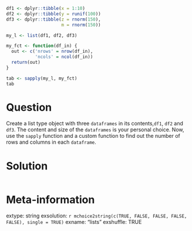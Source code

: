 ```r
df1 <- dplyr::tibble(x = 1:10)
df2 <- dplyr::tibble(y = runif(100))
df3 <- dplyr::tibble(z = rnorm(150),
                     m = rnorm(150))

my_l <- list(df1, df2, df3)

my_fct <- function(df_in) {
  out <- c('nrows' = nrow(df_in), 
           'ncols' = ncol(df_in))
  return(out)
}

tab <- sapply(my_l, my_fct)
tab
```

Question
========

Create a list type object with three `dataframes` in its contents,`df1`, `df2` and `df3`. The content and size of the `dataframes` is your personal choice. Now, use the `sapply` function and a custom function to find out the number of rows and columns in each `dataframe`.



Solution
================

```r
```


Meta-information
================
extype: string
exsolution: `r mchoice2string(c(TRUE, FALSE, FALSE, FALSE, FALSE), single = TRUE)`
exname: "lists"
exshuffle: TRUE

